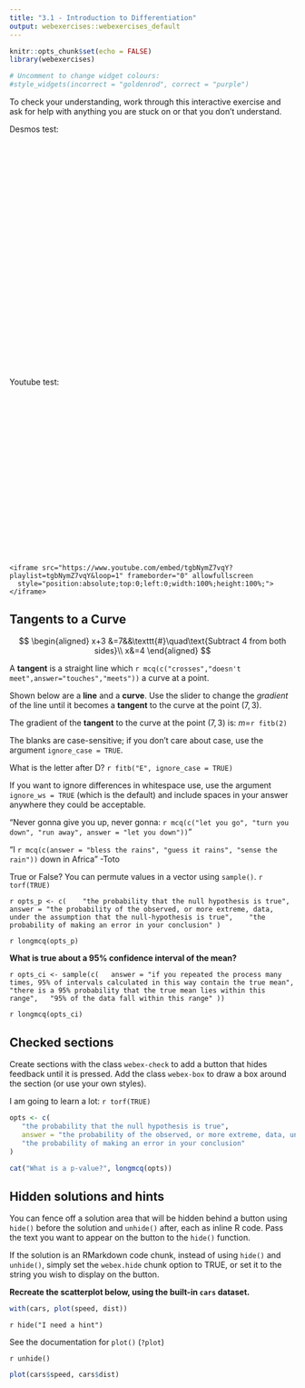 ```yaml
---
title: "3.1 - Introduction to Differentiation"
output: webexercises::webexercises_default
---
```


```r
knitr::opts_chunk$set(echo = FALSE)
library(webexercises)
```


```r
# Uncomment to change widget colours:
#style_widgets(incorrect = "goldenrod", correct = "purple")
```

To check your understanding, work through this interactive exercise and ask for help with anything you are stuck on or that you don't understand.

Desmos test:

<div id="calculator" style="width: 80%; height: 400px;"></div>
<script>
  var initialState = {"version":1,"graph":{"showGrid":false,"showXAxis":true,"showYAxis":true,"xAxisStep":1,"yAxisStep":1,"xAxisMinorSubdivisions":0,"yAxisMinorSubdivisions":0,"xAxisArrowMode":"NONE","yAxisArrowMode":"NONE","xAxisLabel":"","yAxisLabel":"","xAxisNumbers":true,"yAxisNumbers":true,"polarMode":false,"polarNumbers":true,"degreeMode":false,"projectorMode":false,"squareAxes":true,"viewport":{"xmin":-5,"ymin":-5,"xmax":15,"ymax":10}},"expressions":{"list":[{"id":"2","type":"folder","title":"Hidden","memberIds":{"3":true,"4":true},"hidden":false,"collapsed":false,"secret":true},{"id":"3","type":"expression","latex":"y=0.25(x-3)^2-1","hidden":false,"color":"#4F81BD","style":"normal","residualVariable":"","regressionParameters":{},"isLogModeRegression":false},{"id":"4","type":"expression","latex":"y-3=m(x-7)","hidden":false,"color":"#FF0000","style":"normal","residualVariable":"","regressionParameters":{},"isLogModeRegression":false},{"id":"5","type":"expression","latex":'m=-1', sliderBounds: {min: -3, max: 8, step: 1}}]}}
  var elt = document.getElementById('calculator');
  var calculator = Desmos.GraphingCalculator(elt,{
      authorFeatures: false
    });
  calculator.setState(initialState);
</script>

Youtube test:

<div>
  <div style="position:relative;padding-top:56.25%;">
    <iframe src="https://www.youtube.com/embed/tgbNymZ7vqY?playlist=tgbNymZ7vqY&loop=1" frameborder="0" allowfullscreen
      style="position:absolute;top:0;left:0;width:100%;height:100%;"></iframe>
  </div>
</div>

## Tangents to a Curve {-}

$$
\begin{aligned}
x+3 &=7&&\texttt{#}\quad\text{Subtract 4 from both sides}\\
x&=4
\end{aligned}
$$

A **tangent** is a straight line which `r mcq(c("crosses","doesn't meet",answer="touches","meets"))` a curve at a point. 

Shown below are a **line** and a **curve**. Use the slider to change the *gradient* of the line until it becomes a **tangent** to the curve at the point $\left(7,3\right)$. 

The gradient of the **tangent** to the curve at the point $\left(7,3\right)$ is: $m=$`r fitb(2)`

The blanks are case-sensitive; if you don't care about case, use the argument `ignore_case = TRUE`.

What is the letter after D? `r fitb("E", ignore_case = TRUE)`

If you want to ignore differences in whitespace use, use the argument `ignore_ws = TRUE` (which is the default) and include spaces in your answer anywhere they could be acceptable.


"Never gonna give you up, never gonna: `r mcq(c("let you go", "turn you down", "run away", answer = "let you down"))`"

"I `r mcq(c(answer = "bless the rains", "guess it rains", "sense the rain"))` down in Africa" -Toto

True or False? You can permute values in a vector using `sample()`. `r torf(TRUE)`


`r opts_p <- c(
   "the probability that the null hypothesis is true",
   answer = "the probability of the observed, or more extreme, data, under the assumption that the null-hypothesis is true",
   "the probability of making an error in your conclusion"
)`

`r longmcq(opts_p)`

**What is true about a 95% confidence interval of the mean?**

`r opts_ci <- sample(c(
  answer = "if you repeated the process many times, 95% of intervals calculated in this way contain the true mean",
  "there is a 95% probability that the true mean lies within this range",
  "95% of the data fall within this range"
))`

`r longmcq(opts_ci)`

## Checked sections

Create sections with the class `webex-check` to add a button that hides feedback until it is pressed. Add the class `webex-box` to draw a box around the section (or use your own styles).

::: {.webex-check .webex-box}

I am going to learn a lot: `r torf(TRUE)`

```r
opts <- c(
   "the probability that the null hypothesis is true",
   answer = "the probability of the observed, or more extreme, data, under the assumption that the null-hypothesis is true",
   "the probability of making an error in your conclusion"
)

cat("What is a p-value?", longmcq(opts))
```

:::

## Hidden solutions and hints

You can fence off a solution area that will be hidden behind a button using `hide()` before the solution and `unhide()` after, each as inline R code.  Pass the text you want to appear on the button to the `hide()` function.

If the solution is an RMarkdown code chunk, instead of using `hide()` and `unhide()`, simply set the `webex.hide` chunk option to TRUE, or set it to the string you wish to display on the button.

**Recreate the scatterplot below, using the built-in `cars` dataset.**

```r
with(cars, plot(speed, dist))
```


`r hide("I need a hint")`

See the documentation for `plot()` (`?plot`)

`r unhide()`


<!-- note: you could also just set webex.hide to TRUE -->

```r
plot(cars$speed, cars$dist)
```

